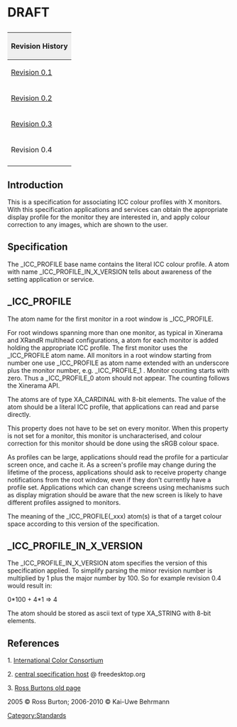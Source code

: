 <h1> DRAFT </h1>

{| style="width:100%;text-align:left;vertical-align:text-top"
|+
! style="background:#efefef;text-align:left" colspan="4" | Revision History
|- style="text-align:left;vertical-align:text-top"
| [http://www.burtonini.com/computing/x-icc-profiles-spec-0.1.html Revision 0.1]
| 2005-06-24
| Ross Burton
| Initial release. Thanks to Craig Ringer, Jim Gettys, Kai-Uwe Behrmann, and Matthew Allum for feedback.
|- style="text-align:left;vertical-align:text-top"
| [http://www.burtonini.com/computing/x-icc-profiles-spec-0.2.html Revision 0.2]
| 2006-05-03
| Kai-Uwe Behrmann
| Specify how to handle Xinerama setups.
|- style="text-align:left;vertical-align:text-top"
| [http://www.freedesktop.org/wiki/OpenIcc/ICC_Profiles_in_X_Specification_0.3 Revision 0.3]
| 2008-04-24
| Kai-Uwe Behrmann
| Clearify terminology suggested Hal V. Engel, Jon A. Cruz, sRGB default by<br>Craig Ringer and corrections by Kai-Uwe Behrmann; case corrections by Graeme Gill
|- style="text-align:left;vertical-align:text-top"
| Revision 0.4
| 2010-03-26
| Kai-Uwe Behrmann
| xrand, late colour binding, clarify multi monitor atom counting, _ICC_PROFILE_IN_X_VERSION is XA_STRING, describe meaning of _ICC_PROFILE
|-
|}



== Introduction ==

This is a specification for associating ICC colour profiles with X monitors. With this specification applications and services can obtain the appropriate display profile for the monitor they are interested in, and apply colour correction to any images, which are shown to the user.

== Specification ==

The _ICC_PROFILE base name contains the literal ICC colour profile. A atom with name _ICC_PROFILE_IN_X_VERSION tells about awareness of the setting application or service.

== _ICC_PROFILE ==

The atom name for the first monitor in a root window is _ICC_PROFILE.

For root windows spanning more than one monitor, as typical in Xinerama and XRandR multihead configurations, a atom for each monitor is added holding the appropriate ICC profile. The first monitor uses the _ICC_PROFILE atom name. All monitors in a root window starting from number one use _ICC_PROFILE as atom name extended with an underscore plus the monitor number, e.g. _ICC_PROFILE_1 . Monitor counting starts with zero. Thus a _ICC_PROFILE_0 atom should not appear. The counting follows the Xinerama API.

The atoms are of type <span class="type">XA_CARDINAL</span> with 8-bit elements. The value of the atom should be a literal ICC profile, that applications can read and parse directly.

This property does not have to be set on every monitor. When this property is not set for a monitor, this monitor is uncharacterised, and colour correction for this monitor should be done using the sRGB colour space.

As profiles can be large, applications should read the profile for a particular screen once, and cache it. As a screen's profile may change during the lifetime of the process, applications should ask to receive property change notifications from the root window, even if they don't currently have a profile set. Applications which can change screens using mechanisms such as display migration should be aware that the new screen is likely to have different profiles assigned to monitors.

The meaning of the _ICC_PROFILE(_xxx) atom(s) is that of a target colour space according to this version of the specification.

== _ICC_PROFILE_IN_X_VERSION ==

The _ICC_PROFILE_IN_X_VERSION atom specifies the version of this specification applied. To simplify parsing the minor revision number is multiplied by 1 plus the major number by 100. So for example revision 0.4 would result in:

0*100 + 4*1 => 4

The atom should be stored as ascii text of type XA_STRING with 8-bit elements.

== References ==

1. [http://www.color.org International Color Consortium]

2. [http://www.freedesktop.org/wiki/Specifications/icc_profiles_in_x_spec central specification host] @ freedesktop.org

3. [http://www.burtonini.com/computing/x-icc-profiles-spec-0.2.html Ross Burtons old page]

2005 &copy; Ross Burton; 2006-2010 &copy; Kai-Uwe Behrmann



[[Category:Standards]]